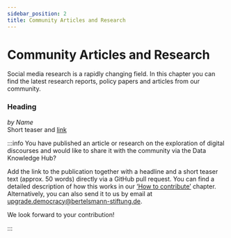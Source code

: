 ```yaml
---
sidebar_position: 2
title: Community Articles and Research
---
```


# Community Articles and Research
<LastUpdatedByChip author="Clara Ruthardt" updatedOn="30.09.2024" ></LastUpdatedByChip>

Social media research is a rapidly changing field. In this chapter you can find the latest research reports, policy papers and articles from our community. 

### Heading
_by Name_  
Short teaser and [link]()



:::info
You have published an article or research on the exploration of digital discourses and would like to share it with the community via the Data Knowledge Hub?

Add the link to the publication together with a headline and a short teaser text (approx. 50 words) directly via a GitHub pull request. You can find a detailed description of how this works in our [‘How to contribute’](/docs/06_contribute/06_01_how-to-contribute) chapter. Alternatively, you can also send it to us by email at [upgrade.democracy@bertelsmann-stiftung.de](mailto:upgrade.democracy@bertelsmann-stiftung.de). 

We look forward to your contribution!

:::